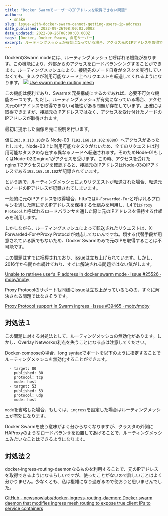 ```yaml
---
title: "Docker SwarmでユーザーのIPアドレスを取得できない問題"
authors:
  - snake
slug: issue-with-docker-swarm-cannot-getting-users-ip-address
date_published: 2022-09-26T08:00:03.000Z
date_updated: 2022-09-26T08:00:03.000Z
tags: [Docker, Docker Swarm, 自宅サーバー]
excerpt: ルーティングメッシュが有効になっている場合、アクセス元のIPアドレスを取得できない可能性がある問題が存在しています。正確には取得できますが、接続元のIPアドレスではなく、アクセスを受け付けたノードのIPアドレスが取得されます。
---
```


DockerのSwarm modeには、ルーティングメッシュと呼ばれる機能があります。この機能により、外部からのアクセスをロードバランシングすることができます。ルーティングメッシュにより、接続先のノード自身がタスクを実行していなくても、タスクが利用可能なノード上へリクエストを転送してくれるようになります。
![](https://i.imgur.com/69bQ4Sb.jpg)
[Use swarm mode routing mesh](https://docs.docker.com/engine/swarm/ingress/)

この機能は便利であり、Swarmを冗長構成にするのであれば、必要不可欠な機能の一つです。ただし、ルーティングメッシュが有効になっている場合、アクセス元のIPアドレスを取得できない可能性がある問題が存在しています。正確には取得できますが、接続元のIPアドレスではなく、アクセスを受け付けたノードのIPアドレスが取得されます。

最初に提示した画像を元に説明を行います。

仮に`203.0.113.10`から Node-03（`192.168.10.102:8080`）へアクセスがあったとします。Node-03上に利用可能なタスクがないため、全てのリクエストは利用可能なタスクの存在する異なるノードへ転送されます。そのためNode-01もしくはNode-02のnginx.1がアクセスを受けます。この時、アクセスを受けたnginx.1でアクセスログを確認すると、接続元のIPアドレスはNode-03のIPアドレスである`192.168.10.102`が記録されています。

という訳で、ルーティングメッシュによりリクエストが転送された場合、転送元のノードのIPアドレスが記録されてしまいます。

一般的に元のIPアドレスを取得場合、httpでは`X-Forwarded-For`と呼ばれるプロキシを通した際に元のIPアドレスを保持する仕組みを利用し、L4では`Proxy Protocol`と呼ばれるロードバランサを通した際に元のIPアドレスを保持する仕組みを利用します。

しかしながら、ルーティングメッシュによって転送されたリクエストは、X-Forwarded-ForやProxy Protocolが対応してないんですね。類する代替手段が用意されている訳でもないため、Docker Swarmのみで元のIPを取得することは不可能です。

この問題はすでに把握されており、issueは立ち上げられています。しかし、2016年から開かれ続けており、すぐに解決される問題ではない気がします。

[Unable to retrieve user’s IP address in docker swarm mode · Issue #25526 · moby/moby](https://github.com/moby/moby/issues/25526)

Proxy Protocolのサポートも同様にissueは立ち上がっているものの、すぐに解決される問題ではなさそうです。

[Proxy Protocol support in Swarm ingress · Issue #39465 · moby/moby](https://github.com/moby/moby/issues/39465)

## 対処法１

この問題に対する対処法として、ルーティングメッシュの無効化があります。しかし、Overlay Networkの利点を失うことになる点は注意してください。

Docker-composeの場合、long syntaxでポートを以下のように指定することでルーティングメッシュを無効化することができます。

      - target: 80
        published: 80
        protocol: tcp
        mode: host
      - target: 53
        published: 53
        protocol: udp
        mode: host

`mode`を省略した場合、もしくは、`ingress`を設定した場合はルーティングメッシュが有効になります。

Docker Swarmを使う意味がよく分からなくなりますが、クラスタの外側にHAProxyのようなロードバランサを設置してあげることで、ルーティングメッシュみたいなことはできるようになります。

## 対処法２

docker-ingress-routing-daemonなるものを利用することで、元のIPアドレスを取得できるようになるらしいですが、使ったことがないので詳しいことはよく分かりません。少なくとも、私は複雑になり過ぎるので使おうと思いませんでした。

[GitHub - newsnowlabs/docker-ingress-routing-daemon: Docker swarm daemon that modifies ingress mesh routing to expose true client IPs to service containers](https://github.com/newsnowlabs/docker-ingress-routing-daemon)

